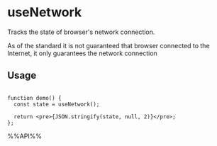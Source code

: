 # useNetwork

Tracks the state of browser's network connection.

As of the standard it is not guaranteed that browser connected to the Internet, it only guarantees the network connection


## Usage

```tsx live

function demo() {
  const state = useNetwork();

  return <pre>{JSON.stringify(state, null, 2)}</pre>;
};

```

%%API%%